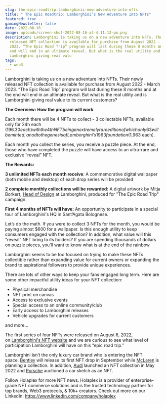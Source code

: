 ```yaml
---
slug: the-epic-roadtrip-lamborghinis-new-adventure-into-nfts
title: " The Epic Roadtrip: Lamborghini’s New Adventure Into NFTs"
featured: true
gamingNewsletter: false
date: 2022-08-16
image: uploads/screen-shot-2022-08-16-at-4.11.13-pm.png
description: Lamborghini is taking us on a new adventure into NFTs. Their newly
  released NFT collection is available for purchase from August 2022 - March
  2023. “The Epic Road Trip” program will last during these 8 months and at the
  end will end in an ultimate reveal. But what is the real utility and is
  Lamborghini giving real valu
tags:
  - web3
---
```

Lamborghini is taking us on a new adventure into NFTs. Their newly released NFT collection is available for purchase from August 2022 - March 2023. “The Epic Road Trip” program will last during these 8 months and at the end will end in an ultimate reveal. But what is the real utility and is Lamborghini giving real value to its current customers?

**The Overview:** **How the program will work**

Each month there will be 4 NFTs to collect - 3 collectable NFTs, available only for 24h each ($196.30 each) with the 4th NFT being an extremely rare edition of which only 63 will be minted; a nod to the genesis of Lamborghini’s 1963 foundation ($1,963 each).

Each month you collect the series, you receive a puzzle piece. At the end, those who have completed the puzzle will have access to an ultra-rare and exclusive “reveal” NFT.

**The Rewards:**

**3 unlimited NFTs each month receive**: A commemorative digital wallpaper (both mobile and desktop) of each drop series will be provided

**2 complete monthly collections will be rewarded:** A digital artwork by Mitja Borkert, [Head of Design](https://www.motor1.com/news/category/design/) at Lamborghini, produced for "The Epic Road Trip" campaign.

**First 4 months of NFTs will have:** An opportunity to participate in a special tour of Lamborghini's HQ in Sant’Agata Bolognese.

Let’s do the math. If you were to collect 3 NFTs for the month, you would be paying almost $600 for a wallpaper. Is this enough utility to keep consumers engaged with the collection? In addition, what value will this “reveal” NFT bring to its holders? If you are spending thousands of dollars on puzzle pieces, you’ll want to know what is at the end of the rainbow.

Lamborghini seems to be too focused on trying to make these NFTs collectible rather than expanding value for current owners or expanding the brand to aspirational followers to provide unique experiences.

There are lots of other ways to keep your fans engaged long term. Here are some other impactful utility ideas for your NFT collection:

* Physical merchandise
* NFT print on canvas
* Access to exclusive events
* Special access to an online community/club
* Early access to Lamborghini releases
* Vehicle upgrades for current customers

and more…

The first series of four NFTs were released on August 8, 2022, on [Lamborghini's NFT website](https://nft.lamborghini.com/TheEpicRoadTrip) and we are curious to see what level of participation Lamborghini will have on this “epic road trip.”

Lamborghini isn’t the only luxury car brand who is entering the NFT space. [Bentley](https://www.ledgerinsights.com/bentley-is-latest-auto-brand-planning-nft-launch/) will release its first NFT drop in September while [McLaren](https://www.ledgerinsights.com/mclaren-automotive-plans-luxury-car-nfts-with-infinteworld/) is planning a collection. In addition, [Audi](https://www.ledgerinsights.com/audi-launches-novel-fractional-nft/) launched an NFT collection in May 2022 and [Porsche](https://www.ledgerinsights.com/porsche-to-auction-car-sketch-as-nft/) auctioned a car sketch as an NFT.

Follow Holaplex for more NFT news. Holaplex is a provider of enterprise-grade NFT commerce solutions and is the trusted technology partner for top brands, Web3 protocols, & 10k+ creators. Check out more on our LinkedIn: [](https://www.linkedin.com/company/holaplex)<https://www.linkedin.com/company/holaplex>
